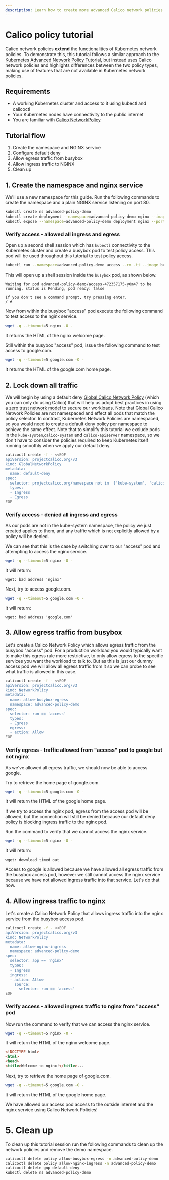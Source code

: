 ```yaml
---
description: Learn how to create more advanced Calico network policies (namespace, allow and deny all ingress and egress).
---
```



# Calico policy tutorial

Calico network policies **extend** the functionalities of Kubernetes network policies. To demonstrate this, this tutorial follows a similar approach to the [Kubernetes Advanced Network Policy Tutorial](../kubernetes-policy/kubernetes-policy-advanced.mdx), but instead uses Calico network policies and highlights differences between the two policy types, making use of features that are not available in Kubernetes network policies.

## Requirements

- A working Kubernetes cluster and access to it using kubectl and calicoctl
- Your Kubernetes nodes have connectivity to the public internet
- You are familiar with [Calico NetworkPolicy](calico-network-policy.mdx)

## Tutorial flow

1. Create the namespace and NGINX service
2. Configure default deny
3. Allow egress traffic from busybox
4. Allow ingress traffic to NGINX
5. Clean up

## 1. Create the namespace and nginx service

We'll use a new namespace for this guide. Run the following commands to create the namespace and a plain NGINX service listening on port 80.

```bash
kubectl create ns advanced-policy-demo
kubectl create deployment --namespace=advanced-policy-demo nginx --image=nginx
kubectl expose --namespace=advanced-policy-demo deployment nginx --port=80
```

### Verify access - allowed all ingress and egress

Open up a second shell session which has `kubectl` connectivity to the Kubernetes cluster and create a busybox pod to test policy access. This pod will be used throughout this tutorial to test policy access.

```bash
kubectl run --namespace=advanced-policy-demo access --rm -ti --image busybox /bin/sh
```

This will open up a shell session inside the `busybox` pod, as shown below.

```
Waiting for pod advanced-policy-demo/access-472357175-y0m47 to be running, status is Pending, pod ready: false

If you don't see a command prompt, try pressing enter.
/ #
```

Now from within the busybox "access" pod execute the following command to test access to the nginx service.

```bash
wget -q --timeout=5 nginx -O -
```

It returns the HTML of the nginx welcome page.

Still within the busybox "access" pod, issue the following command to test access to google.com.

```bash
wget -q --timeout=5 google.com -O -
```

It returns the HTML of the google.com home page.

## 2. Lock down all traffic

We will begin by using a default deny [Global Calico Network Policy](../../../reference/resources/globalnetworkpolicy.mdx) (which you can only do using Calico) that will help us adopt best practices in using a [zero trust network model](../../adopt-zero-trust.mdx) to secure our workloads. Note that Global Calico Network Policies are not namespaced and effect all pods that match the policy selector. In contrast, Kubernetes Network Policies are namespaced, so you would need to create a default deny policy per namespace to achieve the same effect. Note that to simplify this tutorial we exclude pods in the `kube-system`,`calico-system` and `calico-apiserver` namespace, so we don't have to consider the policies required to keep Kubernetes itself running smoothly when we apply our default deny.

```bash
calicoctl create -f - <<EOF
apiVersion: projectcalico.org/v3
kind: GlobalNetworkPolicy
metadata:
  name: default-deny
spec:
  selector: projectcalico.org/namespace not in  {'kube-system', 'calico-system', 'calico-apiserver'}
  types:
  - Ingress
  - Egress
EOF
```

### Verify access - denied all ingress and egress

As our pods are not in the kube-system namespace, the policy we just created applies to them, and any traffic which is not explicitly allowed by a policy will be denied.

We can see that this is the case by switching over to our "access" pod and attempting to access the nginx service.

```bash
wget -q --timeout=5 nginx -O -
```

It will return:

```
wget: bad address 'nginx'
```

Next, try to access google.com.

```bash
wget -q --timeout=5 google.com -O -
```

It will return:

```
wget: bad address 'google.com'
```

## 3. Allow egress traffic from busybox

Let's create a Calico Network Policy which allows egress traffic from the busybox "access" pod. For a production workload you would typically want to make this egress rule more restrictive, to only allow egress to the specific services you want the workload to talk to. But as this is just our dummy access pod we will allow all egress traffic from it so we can probe to see what traffic is allowed in this case.

```bash
calicoctl create -f - <<EOF
apiVersion: projectcalico.org/v3
kind: NetworkPolicy
metadata:
  name: allow-busybox-egress
  namespace: advanced-policy-demo
spec:
  selector: run == 'access'
  types:
  - Egress
  egress:
  - action: Allow
EOF
```

### Verify egress - traffic allowed from "access" pod to google but not nginx

As we've allowed all egress traffic, we should now be able to access google.

Try to retrieve the home page of google.com.

```bash
wget -q --timeout=5 google.com -O -
```

It will return the HTML of the google home page.

If we try to access the nginx pod, egress from the access pod will be allowed, but the connection will still be denied because our default deny policy is
blocking ingress traffic to the nginx pod.

Run the command to verify that we cannot access the nginx service.

```bash
wget -q --timeout=5 nginx -O -
```

It will return:

```
wget: download timed out
```

Access to google is allowed because we have allowed all egress traffic from the busybox access pod, however we still cannot access the nginx service because we have not allowed ingress traffic into that service. Let's do that now.

## 4. Allow ingress traffic to nginx

Let's create a Calico Network Policy that allows ingress traffic into the nginx service from the busybox access pod.

```bash
calicoctl create -f - <<EOF
apiVersion: projectcalico.org/v3
kind: NetworkPolicy
metadata:
  name: allow-nginx-ingress
  namespace: advanced-policy-demo
spec:
  selector: app == 'nginx'
  types:
  - Ingress
  ingress:
  - action: Allow
    source:
      selector: run == 'access'
EOF
```

### Verify access - allowed ingress traffic to nginx from "access" pod

Now run the command to verify that we can access the nginx service.

```bash
wget -q --timeout=5 nginx -O -
```

It will return the HTML of the nginx welcome page.

```html
<!DOCTYPE html>
<html>
<head>
<title>Welcome to nginx!</title>...
```

Next, try to retrieve the home page of google.com.

```bash
wget -q --timeout=5 google.com -O -
```

It will return the HTML of the google home page.

We have allowed our access pod access to the outside internet and the nginx service using Calico Network Policies!

# 5. Clean up

To clean up this tutorial session run the following commands to clean up the network policies and remove the demo namespace.

```bash
calicoctl delete policy allow-busybox-egress -n advanced-policy-demo
calicoctl delete policy allow-nginx-ingress -n advanced-policy-demo
calicoctl delete gnp default-deny
kubectl delete ns advanced-policy-demo
```
